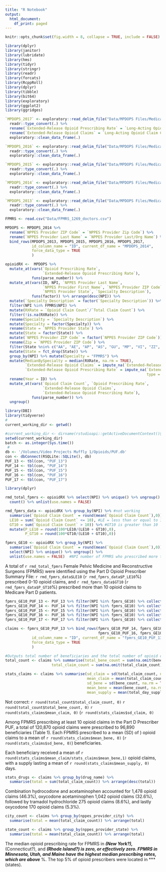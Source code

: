 ```yaml
---
title: "R Notebook"
output:
  html_document:
    df_print: paged
---
```


```r
knitr::opts_chunk$set(fig.width = 8, collapse = TRUE, include = FALSE)
```

```r
library(dplyr)
library(janitor)
library(lubridate)
library(hms)
library(tidyr)
library(stringr)
library(readr)
library(forcats)
library(RcppRoll)
library(dplyr)
library(tibble)
library(bit64)
library(exploratory)
library(ggplot2)
library(ggridges)
```

```r

`MPDOPS_2017` <- exploratory::read_delim_file("Data/MPDOPS Files/Medicare_Part_D_Opioid_Prescriber_Summary_File_2017.csv" , ",", quote = "\"", skip = 0 , col_names = TRUE , na = c('','NA') , locale = readr::locale(encoding = "UTF-8", decimal_mark = ".", tz = "America/New_York", grouping_mark = "," ), trim_ws = TRUE , progress = FALSE) %>%
  readr::type_convert(.) %>% 
  rename(`Extended-Release Opioid Prescribing Rate` = `Long-Acting Opioid Prescribing Rate`) %>%
  rename(`Extended-Release Opioid Claims` = `Long-Acting Opioid Claim Count`) %>%
  exploratory::clean_data_frame(.)

`MPDOPS_2016` <- exploratory::read_delim_file("Data/MPDOPS Files/Medicare_Part_D_Opioid_Prescriber_Summary_File_2016.csv" , ",", quote = "\"", skip = 0 , col_names = TRUE , na = c('','NA') , locale = readr::locale(encoding = "UTF-8", decimal_mark = ".", tz = "America/New_York", grouping_mark = "," ), trim_ws = TRUE , progress = FALSE) %>%
  readr::type_convert(.) %>%
  exploratory::clean_data_frame(.)

`MPDOPS_2015` <- exploratory::read_delim_file("Data/MPDOPS Files/Medicare_Part_D_Opioid_Prescriber_Summary_File_2015.csv" , ",", quote = "\"", skip = 0 , col_names = TRUE , na = c('','NA') , locale = readr::locale(encoding = "UTF-8", decimal_mark = ".", tz = "America/New_York", grouping_mark = "," ), trim_ws = TRUE , progress = FALSE) %>%
  readr::type_convert(.) %>%
  exploratory::clean_data_frame(.)

`MPDOPS_2014` <- exploratory::read_delim_file("Data/MPDOPS Files/Medicare_Part_D_Opioid_Prescriber_Summary_File_2014.csv" , ",", quote = "\"", skip = 0 , col_names = TRUE , na = c('','NA') , locale = readr::locale(encoding = "UTF-8", decimal_mark = ".", tz = "America/New_York", grouping_mark = "," ), trim_ws = TRUE , progress = FALSE) %>%
  readr::type_convert(.) %>%
  exploratory::clean_data_frame(.)

`MPDOPS_2013` <- exploratory::read_delim_file("Data/MPDOPS Files/Medicare_Part_D_Opioid_Prescriber_Summary_File_2013.csv" , ",", quote = "\"", skip = 0 , col_names = TRUE , na = c('','NA') , locale = readr::locale(encoding = "UTF-8", decimal_mark = ".", tz = "America/New_York", grouping_mark = "," ), trim_ws = TRUE , progress = FALSE) %>%
  readr::type_convert(.) %>%
  exploratory::clean_data_frame(.)

```

```r
FPMRS <- read.csv("Data/FPMRS_1269_doctors.csv")

MPDOPS <- MPDOPS_2014 %>% 
  rename(`NPPES Provider ZIP Code` = `NPPES Provider Zip Code`) %>%
  rename(`NPPES Provider Last Name` = `NPPES Provider Last/Org Name`) %>%
  bind_rows(MPDOPS_2013, MPDOPS_2015, MPDOPS_2016, MPDOPS_2017, 
            id_column_name = "ID", current_df_name = "MPDOPS_2014",
            force_data_type = TRUE
            )

opioidRX <-  MPDOPS %>% 
  mutate_at(vars(`Opioid Prescribing Rate`, 
                 `Extended-Release Opioid Prescribing Rate`), 
            funs(parse_number)) %>%
  mutate_at(vars(ID, NPI, `NPPES Provider Last Name`, 
                 `NPPES Provider First Name`, `NPPES Provider ZIP Code`, 
                 `NPPES Provider State`, `Specialty Description`), 
            funs(factor)) %>% arrange(desc(NPI)) %>%
  mutate(`Specialty Description` = factor(`Specialty Description`)) %>%
  filter(NPI %in% FPMRS$NPI) %>% 
  mutate(RXRate = `Opioid Claim Count`/`Total Claim Count`) %>%
  filter(!is.na(RXRate)) %>%
  rename(Specialty = `Specialty Description`) %>%
  mutate(Specialty = factor(Specialty)) %>%
  rename(State = `NPPES Provider State`) %>%
  mutate(State = factor(State)) %>%
  mutate(`NPPES Provider ZIP Code` = factor(`NPPES Provider ZIP Code`)) %>%
  rename(Zip = `NPPES Provider ZIP Code`) %>%
  filter(State %nin% c("AA", "AE", "AP", "AS", "GU", "MP", "VI", "ZZ", "XX")) %>%
  mutate(State = fct_drop(State)) %>%
  group_by(NPI) %>% mutate(Specialty = "FPMRS") %>% 
  mutate(MedianBySpecialty = median(RXRate, na.rm = TRUE), 
         `Extended-Release Opioid Claims` = impute_na(`Extended-Release Opioid Claims`, type = "value", val = "0"), 
         `Extended-Release Opioid Prescribing Rate` = impute_na(`Extended-Release Opioid Prescribing Rate`,
                                                                type = "value", val = "0")) %>%
  rename(Year = ID) %>%
  mutate_at(vars(`Opioid Claim Count`, `Opioid Prescribing Rate`,
                 `Extended-Release Opioid Claims`, 
                 `Extended-Release Opioid Prescribing Rate`), 
            funs(parse_number)) %>%
  ungroup() 
```

```r

library(DBI)
library(tidyverse)
#
current_working_dir <- getwd()

#current_working_dir <- dirname(rstudioapi::getActiveDocumentContext()$path) #errors out with knitr
setwd(current_working_dir)
batch <- as.integer(Sys.time())
 #
db <- '/Volumes/Video Projects Muffly 1/Opioids/PUF.db'
con <- dbConnect(RSQLite::SQLite(), db)
PUF_13 <- tbl(con, "PUF_13")
PUF_14 <- tbl(con, "PUF_14")
PUF_15 <- tbl(con, "PUF_15")
PUF_16 <- tbl(con, "PUF_16")
PUF_17 <- tbl(con, "PUF_17")

```

```r
library(dplyr)

rmd_total_fpmrs <- opioidRX %>% select(NPI) %>% unique() %>% ungroup() %>%  #number of urogyns
  count() %>% unlist(use.names = FALSE)

rmd_fpmrs_data <- opioidRX %>% group_by(NPI) %>% #not working
  summarise(`Opioid Claim Count` = round(mean(`Opioid Claim Count`),0)) %>% ungroup() %>% summarise(
  LE10 = sum(`Opioid Claim Count` <= 10), #LE = less than or equal to 10
  GT10 = sum(`Opioid Claim Count` > 10)) %>% #GT10 is greater than 10 
  mutate(P_LE10 = round(100*LE10/(LE10 + GT10),0), 
         P_GT10 = round(100*GT10/(LE10 + GT10),0))

fpmrs_GE10 <- opioidRX %>% group_by(NPI) %>% 
  summarise(`Opioid Claim Count` = round(mean(`Opioid Claim Count`),0)) %>% ungroup() %>% filter(`Opioid Claim Count` >= 10) %>%
  select(NPI) %>% unique() %>% ungroup() %>% 
  unlist(use.names = FALSE)  #NPI number of FPMRS who prescribed more than 10 opioids

```

A total of `r rmd_total_fpmrs` Female Pelvic Medicine and Reconstructive Surgeons (FPMRS) were identified using the Part D Opioid Prescriber Summary File: `r rmd_fpmrs_data$LE10` (`r rmd_fpmrs_data$P_LE10`%) prescribed 0-10 opioid claims, and `r rmd_fpmrs_data$GT10` (`r rmd_fpmrs_data$P_GT10`%) prescribed more than 10 opioid claims to Medicare Part D patients.  

```r
fpmrs_GE10_PUF_13 <- PUF_13 %>% filter(NPI %in% fpmrs_GE10) %>% collect() #GE stands for greater than or equal to 10
fpmrs_GE10_PUF_14 <- PUF_14 %>% filter(NPI %in% fpmrs_GE10) %>% collect()
fpmrs_GE10_PUF_15 <- PUF_15 %>% filter(NPI %in% fpmrs_GE10) %>% collect()
fpmrs_GE10_PUF_16 <- PUF_16 %>% filter(NPI %in% fpmrs_GE10) %>% collect()
fpmrs_GE10_PUF_17 <- PUF_17 %>% filter(NPI %in% fpmrs_GE10) %>% collect()

claims <- fpmrs_GE10_PUF_13 %>% bind_rows(fpmrs_GE10_PUF_14, fpmrs_GE10_PUF_15,
                                          fpmrs_GE10_PUF_16, fpmrs_GE10_PUF_17, 
            id_column_name = "ID", current_df_name = "fpmrs_GE10_PUF_13",
            force_data_type = TRUE
            )

#Outputs total number of beneficiaries and the total number of opioid claims written by FPMRS
total_count <- claims %>% summarise(total_bene_count = sum(na.omit(bene_count)),  
                     total_claim_count = sum(na.omit(total_claim_count)))

stats_claims <- claims %>% summarise(sd_claim = sd(total_claim_count, na.rm = TRUE),
                                     mean_claim = mean(total_claim_count, na.rm = TRUE),
                                     sd_bene = sd(bene_count, na.rm = TRUE),
                                     mean_bene = mean(bene_count, na.rm = TRUE),
                                     mean_supply = mean(total_day_supply/total_30_day_fill_count, na.rm = TRUE))

```

Not correct: `r round(total_count$total_claim_count, 0)`
`r round(total_count$total_bene_count, 0)`
`r round(stats_claims$mean_claim, 0)` (`r round(stats_claims$sd_claim, 0)`

Among FPMRS prescribing at least 10 opioid claims in the Part D Prescriber PUF, a total of 
120,870 opioid claims were prescribed to 96,890 beneficiaries (Table 1).  Each FPMRS prescribed to a mean (SD) of ) opioid claims to a mean of `r round(stats_claims$mean_bene, 0)` (`r round(stats_claims$sd_bene, 0)`) beneficiaries.  

Each beneficiary received a mean of `r round(stats_claims$mean_claim/stats_claims$mean_bene,1)` opioid claims, with a supply lasting a mean of `r round(stats_claims$mean_supply, 0)` days.  

```r

stats_drugs <- claims %>% group_by(drug_name) %>% 
  summarise(total = sum(total_claim_count)) %>% arrange(desc(total))

```

Combination hydrocodone and acetaminophen accounted for 1,478 opioid claims (46.3%), oxycodone acetaminophen 1,042 opioid claims (32.6%), followed by tramadol hydrochloride 275 opioid claims (8.6%), and lastly oxycodone 170 opioid claims (5.3%).


```r

city_count <- claims %>% group_by(nppes_provider_city) %>% 
  summarise(total = mean(total_claim_count)) %>% arrange(total)

state_count <- claims %>% group_by(nppes_provider_state) %>% 
  summarise(total = mean(total_claim_count)) %>% arrange(total)

```
The median opioid prescribing rate for FPMRS in ***(New York?), ***(Connecticut?), and ***(Rhode Island?) is zero, or effectively zero.  FPMRS in Minnesota, Utah, and Maine have the highest median prescribing rates, which are above ***%.  The top 5% of opioid prescribers were located in *** (states).   
